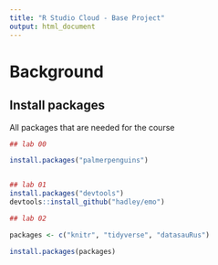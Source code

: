 ```yaml
---
title: "R Studio Cloud - Base Project"
output: html_document
---
```


# Background

## Install packages

All packages that are needed for the course

```r

## lab 00

install.packages("palmerpenguins")


## lab 01
install.packages("devtools")
devtools::install_github("hadley/emo")

## lab 02

packages <- c("knitr", "tidyverse", "datasauRus")

install.packages(packages)


```

